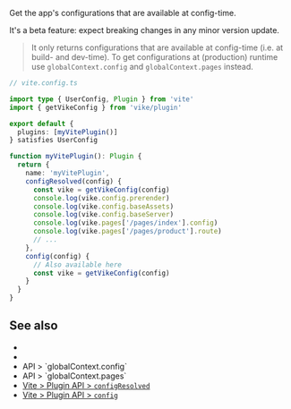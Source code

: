 
<ConfigSpec
  env="development & build-time (Node.js/Deno/Bun)"
  global={null}
/>

Get the app's <Link href="/config">configurations</Link> that are available at config-time.

<Warning>It's a beta feature: expect breaking changes in any minor version update.</Warning>

> It only returns configurations that are available at config-time (i.e. at build- and dev-time). To get configurations at (production) runtime use <Link href="/globalContext#config">`globalContext.config`</Link> and <Link href="/globalContext#pages">`globalContext.pages`</Link> instead.

```ts
// vite.config.ts

import type { UserConfig, Plugin } from 'vite'
import { getVikeConfig } from 'vike/plugin'

export default {
  plugins: [myVitePlugin()]
} satisfies UserConfig

function myVitePlugin(): Plugin {
  return {
    name: 'myVitePlugin',
    configResolved(config) {
      const vike = getVikeConfig(config)
      console.log(vike.config.prerender)
      console.log(vike.config.baseAssets)
      console.log(vike.config.baseServer)
      console.log(vike.pages['/pages/index'].config)
      console.log(vike.pages['/pages/product'].route)
      // ...
    },
    config(config) {
      // Also available here
      const vike = getVikeConfig(config)
    }
  }
}
```

## See also

- <Link href="/config#files" />
- <Link href="/getGlobalContext" />
- <Link href="/globalContext#config">API > `globalContext.config`</Link>
- <Link href="/globalContext#pages">API > `globalContext.pages`</Link>
- [Vite > Plugin API > `configResolved`](https://vite.dev/guide/api-plugin.html#configresolved)
- [Vite > Plugin API > `config`](https://vite.dev/guide/api-plugin.html#config)

